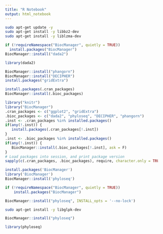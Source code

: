 ```yaml
---
title: "R Notebook"
output: html_notebook
---
```


``` bash
sudo apt-get update -y 
sudo apt-get install -y libbz2-dev
sudo apt-get install -y liblzma-dev
```

```r
if (!requireNamespace("BiocManager", quietly = TRUE))
  install.packages("BiocManager")
BiocManager::install("dada2")
```
```r
library(dada2)
```


```r
BiocManager::install("phangorn")
BiocManager::install("DECIPHER")
install.packages("gridExtra")
```
```r
install.packages(.cran_packages)
BiocManager::install(.bioc_packages)
```

```r
library("knitr")
library("BiocManager")
.cran_packages <- c("ggplot2", "gridExtra")
.bioc_packages <- c("dada2", "phyloseq", "DECIPHER", "phangorn")
.inst <- .cran_packages %in% installed.packages()
if(any(!.inst)) {
   install.packages(.cran_packages[!.inst])
}
.inst <- .bioc_packages %in% installed.packages()
if(any(!.inst)) {
   BiocManager::install(.bioc_packages[!.inst], ask = F)
}
# Load packages into session, and print package version
sapply(c(.cran_packages, .bioc_packages), require, character.only = TRUE)
```

```r
install.packages('BiocManager')
library('BiocManager')
BiocManager::install('phyloseq')
```

```r
if (!requireNamespace("BiocManager", quietly = TRUE))
    install.packages("BiocManager")

BiocManager::install("phyloseq", INSTALL_opts = '--no-lock')
```

```bash
sudo apt-get install -y libglpk-dev
```

```r
BiocManager::install("phyloseq")
```
```r
library(phyloseq)
```




